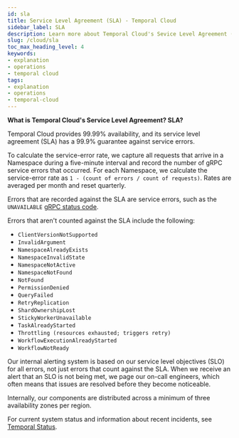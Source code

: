 ```yaml
---
id: sla
title: Service Level Agreement (SLA) - Temporal Cloud
sidebar_label: SLA
description: Learn more about Temporal Cloud's Sevice Level Agreement (SLA).
slug: /cloud/sla
toc_max_heading_level: 4
keywords:
- explanation
- operations
- temporal cloud
tags:
- explanation
- operations
- temporal-cloud
---
```


**What is Temporal Cloud's Service Level Agreement? SLA?**

Temporal Cloud provides 99.99% availability, and its service level agreement (SLA) has a 99.9% guarantee against service errors.

To calculate the service-error rate, we capture all requests that arrive in a Namespace during a five-minute interval and record the number of gRPC service errors that occurred.
For each Namespace, we calculate the service-error rate as `1 - (count of errors / count of requests)`.
Rates are averaged per month and reset quarterly.

Errors that are recorded against the SLA are service errors, such as the `UNAVAILABLE` [gRPC status code](https://grpc.github.io/grpc/core/md_doc_statuscodes.html).

Errors that aren't counted against the SLA include the following:

- `ClientVersionNotSupported`
- `InvalidArgument`
- `NamespaceAlreadyExists`
- `NamespaceInvalidState`
- `NamespaceNotActive`
- `NamespaceNotFound`
- `NotFound`
- `PermissionDenied`
- `QueryFailed`
- `RetryReplication`
- `ShardOwnershipLost`
- `StickyWorkerUnavailable`
- `TaskAlreadyStarted`
- `Throttling (resources exhausted; triggers retry)`
- `WorkflowExecutionAlreadyStarted`
- `WorkflowNotReady`

Our internal alerting system is based on our service level objectives (SLO) for all errors, not just errors that count against the SLA.
When we receive an alert that an SLO is not being met, we page our on-call engineers, which often means that issues are resolved before they become noticeable.

Internally, our components are distributed across a minimum of three availability zones per region.

For current system status and information about recent incidents, see [Temporal Status](https://status.temporal.io).

